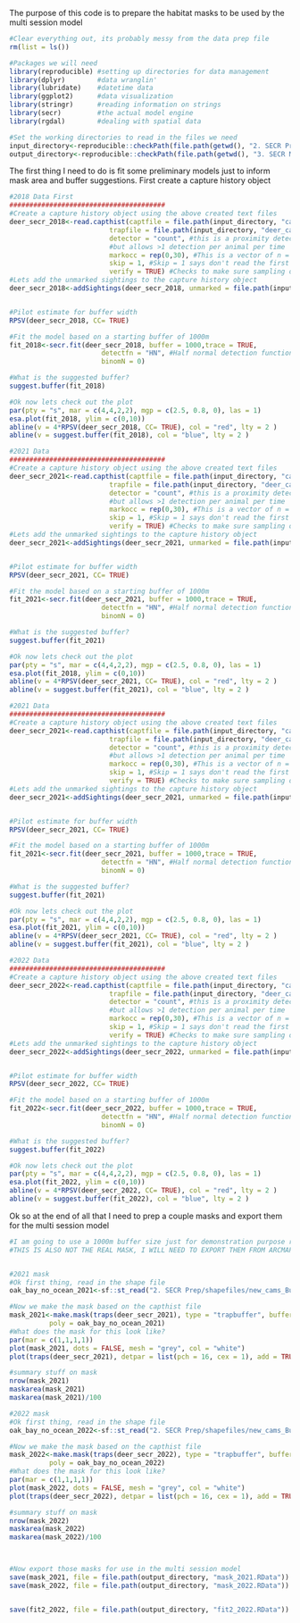 The purpose of this code is to prepare the habitat masks to be used by the multi session model


```r
#Clear everything out, its probably messy from the data prep file
rm(list = ls())

#Packages we will need
library(reproducible) #setting up directories for data management
library(dplyr)        #data wranglin'
library(lubridate)    #datetime data
library(ggplot2)      #data visualization
library(stringr)      #reading information on strings
library(secr)         #the actual model engine
library(rgdal)        #dealing with spatial data

#Set the working directories to read in the files we need
input_directory<-reproducible::checkPath(file.path(getwd(), "2. SECR Prep/outputs"), create = TRUE)
output_directory<-reproducible::checkPath(file.path(getwd(), "3. SECR Models/outputs"), create = TRUE)


```

The first thing I need to do is fit some preliminary models just to inform mask area and buffer suggestions. First create a capture history object
```r
#2018 Data First
#######################################
#Create a capture history object using the above created text files
deer_secr_2018<-read.capthist(captfile = file.path(input_directory, "captures_2018.txt"), 
                         trapfile = file.path(input_directory, "deer_cameras_2018.txt"),
                         detector = "count", #this is a proximity detector (records presence at a point without restricting movement)
                         #but allows >1 detection per animal per time
                         markocc = rep(0,30), #This is a vector of n = number of occassions, all zeros indicate no marking done, this is ALL resighting data
                         skip = 1, #Skip = 1 says don't read the first row, which is the headers!
                         verify = TRUE) #Checks to make sure sampling occassions, effort, etc. all match up    
#Lets add the unmarked sightings to the capture history object
deer_secr_2018<-addSightings(deer_secr_2018, unmarked = file.path(input_directory, "unmarked_matrix_2018.txt"), skip = 1)


#Pilot estimate for buffer width
RPSV(deer_secr_2018, CC= TRUE)

#Fit the model based on a starting buffer of 1000m
fit_2018<-secr.fit(deer_secr_2018, buffer = 1000,trace = TRUE, 
                       detectfn = "HN", #Half normal detection function
                       binomN = 0) 

#What is the suggested buffer?
suggest.buffer(fit_2018)

#Ok now lets check out the plot
par(pty = "s", mar = c(4,4,2,2), mgp = c(2.5, 0.8, 0), las = 1)
esa.plot(fit_2018, ylim = c(0,10))
abline(v = 4*RPSV(deer_secr_2018, CC= TRUE), col = "red", lty = 2 )
abline(v = suggest.buffer(fit_2018), col = "blue", lty = 2 )


```



```r
#2021 Data 
#######################################
#Create a capture history object using the above created text files
deer_secr_2021<-read.capthist(captfile = file.path(input_directory, "captures_2021.txt"), 
                         trapfile = file.path(input_directory, "deer_cameras_2021.txt"),
                         detector = "count", #this is a proximity detector (records presence at a point without restricting movement)
                         #but allows >1 detection per animal per time
                         markocc = rep(0,30), #This is a vector of n = number of occassions, all zeros indicate no marking done, this is ALL resighting data
                         skip = 1, #Skip = 1 says don't read the first row, which is the headers!
                         verify = TRUE) #Checks to make sure sampling occassions, effort, etc. all match up    
#Lets add the unmarked sightings to the capture history object
deer_secr_2021<-addSightings(deer_secr_2021, unmarked = file.path(input_directory, "unmarked_matrix_2021.txt"), skip = 1)


#Pilot estimate for buffer width
RPSV(deer_secr_2021, CC= TRUE)

#Fit the model based on a starting buffer of 1000m
fit_2021<-secr.fit(deer_secr_2021, buffer = 1000,trace = TRUE, 
                       detectfn = "HN", #Half normal detection function
                       binomN = 0) 

#What is the suggested buffer?
suggest.buffer(fit_2021)

#Ok now lets check out the plot
par(pty = "s", mar = c(4,4,2,2), mgp = c(2.5, 0.8, 0), las = 1)
esa.plot(fit_2018, ylim = c(0,10))
abline(v = 4*RPSV(deer_secr_2021, CC= TRUE), col = "red", lty = 2 )
abline(v = suggest.buffer(fit_2021), col = "blue", lty = 2 )


```

```r
#2021 Data 
#######################################
#Create a capture history object using the above created text files
deer_secr_2021<-read.capthist(captfile = file.path(input_directory, "captures_2021.txt"), 
                         trapfile = file.path(input_directory, "deer_cameras_2021.txt"),
                         detector = "count", #this is a proximity detector (records presence at a point without restricting movement)
                         #but allows >1 detection per animal per time
                         markocc = rep(0,30), #This is a vector of n = number of occassions, all zeros indicate no marking done, this is ALL resighting data
                         skip = 1, #Skip = 1 says don't read the first row, which is the headers!
                         verify = TRUE) #Checks to make sure sampling occassions, effort, etc. all match up    
#Lets add the unmarked sightings to the capture history object
deer_secr_2021<-addSightings(deer_secr_2021, unmarked = file.path(input_directory, "unmarked_matrix_2021.txt"), skip = 1)


#Pilot estimate for buffer width
RPSV(deer_secr_2021, CC= TRUE)

#Fit the model based on a starting buffer of 1000m
fit_2021<-secr.fit(deer_secr_2021, buffer = 1000,trace = TRUE, 
                       detectfn = "HN", #Half normal detection function
                       binomN = 0) 

#What is the suggested buffer?
suggest.buffer(fit_2021)

#Ok now lets check out the plot
par(pty = "s", mar = c(4,4,2,2), mgp = c(2.5, 0.8, 0), las = 1)
esa.plot(fit_2021, ylim = c(0,10))
abline(v = 4*RPSV(deer_secr_2021, CC= TRUE), col = "red", lty = 2 )
abline(v = suggest.buffer(fit_2021), col = "blue", lty = 2 )


```

```r
#2022 Data 
#######################################
#Create a capture history object using the above created text files
deer_secr_2022<-read.capthist(captfile = file.path(input_directory, "captures_2022.txt"), 
                         trapfile = file.path(input_directory, "deer_cameras_2022.txt"),
                         detector = "count", #this is a proximity detector (records presence at a point without restricting movement)
                         #but allows >1 detection per animal per time
                         markocc = rep(0,30), #This is a vector of n = number of occassions, all zeros indicate no marking done, this is ALL resighting data
                         skip = 1, #Skip = 1 says don't read the first row, which is the headers!
                         verify = TRUE) #Checks to make sure sampling occassions, effort, etc. all match up    
#Lets add the unmarked sightings to the capture history object
deer_secr_2022<-addSightings(deer_secr_2022, unmarked = file.path(input_directory, "unmarked_matrix_2022.txt"), skip = 1)


#Pilot estimate for buffer width
RPSV(deer_secr_2022, CC= TRUE)

#Fit the model based on a starting buffer of 1000m
fit_2022<-secr.fit(deer_secr_2022, buffer = 1000,trace = TRUE, 
                       detectfn = "HN", #Half normal detection function
                       binomN = 0) 

#What is the suggested buffer?
suggest.buffer(fit_2022)

#Ok now lets check out the plot
par(pty = "s", mar = c(4,4,2,2), mgp = c(2.5, 0.8, 0), las = 1)
esa.plot(fit_2022, ylim = c(0,10))
abline(v = 4*RPSV(deer_secr_2022, CC= TRUE), col = "red", lty = 2 )
abline(v = suggest.buffer(fit_2022), col = "blue", lty = 2 )


```


Ok so at the end of all that I need to prep a couple masks and export them for the multi session model
```r
#I am going to use a 1000m buffer size just for demonstration purpose right now
#THIS IS ALSO NOT THE REAL MASK, I WILL NEED TO EXPORT THEM FROM ARCMAP


#2021 mask
#Ok first thing, read in the shape file
oak_bay_no_ocean_2021<-sf::st_read("2. SECR Prep/shapefiles/new_cams_Buffer1_Erase.shp")

#Now we make the mask based on the capthist file
mask_2021<-make.mask(traps(deer_secr_2021), type = "trapbuffer", buffer = 1000,
          poly = oak_bay_no_ocean_2021)
#What does the mask for this look like?
par(mar = c(1,1,1,1))
plot(mask_2021, dots = FALSE, mesh = "grey", col = "white")
plot(traps(deer_secr_2021), detpar = list(pch = 16, cex = 1), add = TRUE)

#summary stuff on mask
nrow(mask_2021)
maskarea(mask_2021)
maskarea(mask_2021)/100

#2022 mask
#Ok first thing, read in the shape file
oak_bay_no_ocean_2022<-sf::st_read("2. SECR Prep/shapefiles/new_cams_Buffer1_Erase.shp")

#Now we make the mask based on the capthist file
mask_2022<-make.mask(traps(deer_secr_2022), type = "trapbuffer", buffer = 1000,
          poly = oak_bay_no_ocean_2022)
#What does the mask for this look like?
par(mar = c(1,1,1,1))
plot(mask_2022, dots = FALSE, mesh = "grey", col = "white")
plot(traps(deer_secr_2022), detpar = list(pch = 16, cex = 1), add = TRUE)

#summary stuff on mask
nrow(mask_2022)
maskarea(mask_2022)
maskarea(mask_2022)/100



#Now export those masks for use in the multi session model
save(mask_2021, file = file.path(output_directory, "mask_2021.RData"))
save(mask_2022, file = file.path(output_directory, "mask_2022.RData"))


save(fit2_2022, file = file.path(output_directory, "fit2_2022.RData"))
```